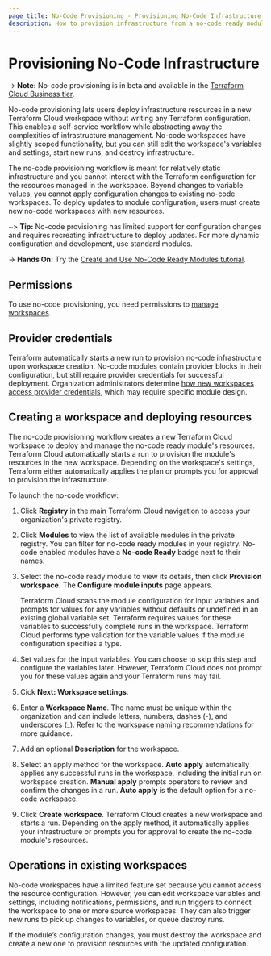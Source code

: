 ```yaml
---
page_title: No-Code Provisioning - Provisioning No-Code Infrastructure
description: How to provision infrastructure from a no-code ready module.
---
```


# Provisioning No-Code Infrastructure

-> **Note:** No-code provisioning is in beta and available in the [Terraform Cloud Business tier](https://www.hashicorp.com/products/terraform/pricing).

No-code provisioning lets users deploy infrastructure resources in a new Terraform Cloud workspace without writing any Terraform configuration. This enables a self-service workflow while abstracting away the complexities of infrastructure management. No-code workspaces have slightly scoped functionality, but you can still edit the workspace's variables and settings, start new runs, and destroy infrastructure.

The no-code provisioning workflow is meant for relatively static infrastructure and you cannot interact with the Terraform configuration for the resources managed in the workspace. Beyond changes to variable values, you cannot apply configuration changes to existing no-code workspaces. To deploy updates to module configuration, users must create new no-code workspaces with new resources. 

~> **Tip:** No-code provisioning has limited support for configuration changes and requires recreating infrastructure to deploy updates. For more dynamic configuration and development, use standard modules.

-> **Hands On:** Try the [Create and Use No-Code Ready Modules tutorial](https://learn.hashicorp.com/tutorials/terraform/no-code-provisioning).

## Permissions

To use no-code provisioning, you need permissions to [manage workspaces](/cloud-docs/users-teams-organizations/permissions#manage-workspaces).

## Provider credentials

Terraform automatically starts a new run to provision no-code infrastructure upon workspace creation. No-code modules contain provider blocks in their configuration, but still require provider credentials for successful deployment. Organization administrators determine [how new workspaces access provider credentials](/cloud-docs/no-code-provisioning/module-design#provider-credentials), which may require specific module design. 

## Creating a workspace and deploying resources

The no-code provisioning workflow creates a new Terraform Cloud workspace to deploy and manage the no-code ready module's resources. Terraform Cloud automatically starts a run to provision the module's resources in the new workspace. Depending on the workspace's settings, Terraform either automatically applies the plan or prompts you for approval to provision the infrastructure.

To launch the no-code workflow:

1. Click **Registry** in the main Terraform Cloud navigation to access your organization's private registry. 

1. Click **Modules** to view the list of available modules in the private registry. You can filter for no-code ready modules in your registry. No-code enabled modules have a **No-code Ready** badge next to their names. 

1. Select the no-code ready module to view its details, then click **Provision workspace**. The **Configure module inputs** page appears. 

     Terraform Cloud scans the module configuration for input variables and prompts for values for any variables without defaults or undefined in an existing global variable set. Terraform requires values for these variables to successfully complete runs in the workspace. Terraform Cloud performs type validation for the variable values if the module configuration specifies a type. 

1. Set values for the input variables. You can choose to skip this step and configure the variables later. However, Terraform Cloud does not prompt you for these values again and your Terraform runs may fail. 

1. Cick **Next: Workspace settings**.
    
1. Enter a **Workspace Name**. The name must be unique within the organization and can include letters, numbers, dashes (-), and underscores (_). Refer to the [workspace naming recommendations](/cloud-docs/workspaces/naming) for more guidance.

1. Add an optional **Description** for the workspace.

1. Select an apply method for the workspace. **Auto apply** automatically applies any successful runs in the workspace, including the initial run on workspace creation. **Manual apply** prompts operators to review and confirm the changes in a run. **Auto apply** is the default option for a no-code workspace.

1. Click **Create workspace**. Terraform Cloud creates a new workspace and starts a run. Depending on the apply method, it automatically applies your infrastructure or prompts you for approval to create the no-code module's resources.

## Operations in existing workspaces

No-code workspaces have a limited feature set because you cannot access the resource configuration. However, you can edit workspace variables and settings, including notifications, permissions, and run triggers to connect the workspace to one or more source workspaces. They can also trigger new runs to pick up changes to variables, or queue destroy runs.

If the module’s configuration changes, you must destroy the workspace and create a new one to provision resources with the updated configuration. 
